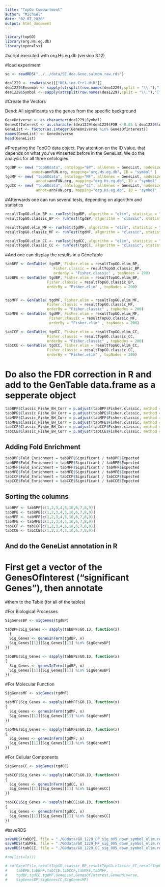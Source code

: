 ```yaml
---
title: "TopGo Compartment"
author: "Michael"
date: "02.07.2020"
output: html_document
---
```


```r
library(topGO)
library(org.Hs.eg.db)
library(openxlsx)
```

#script executed with org.Hs.eg.db (version 3.12)

#load experiment
```r
se <- readRDS("../../data/SE.dea.Gene.salmon.raw.rds")

dea1229 <- rowData(se)[["DEA.ind.Ctrl-MiR"]] 
dea1229$Ensembl <- sapply(strsplit(row.names(dea1229),split = "\\."),"[",1)
dea1229$Symbol <- sapply(strsplit(row.names(dea1229),split = "\\."),"[",2)
```



#Create the Vectors

Dend: All significants vs the genes from the specific background
```r
GeneUniverse <- as.character(dea1229$Symbol)
GenesOfInterest <- as.character(dea1229[dea1229$FDR < 0.05 & dea1229$logFC < 0,"Symbol"])
GeneList <- factor(as.integer(GeneUniverse %in% GenesOfInterest))
names(GeneList) <- GeneUniverse
head(GeneList)
```

#Preparing the TopGO data object. Pay attention on the ID value, that depends on what you've
#inserted before in the GeneList. We do the analysis for all three ontologies

```r
tgdBP <- new( "topGOdata", ontology="BP", allGenes = GeneList, nodeSize=5,
            annot=annFUN.org, mapping="org.Hs.eg.db", ID = "symbol" )
tgdMF <- new( "topGOdata", ontology="MF", allGenes = GeneList, nodeSize=5,
              annot=annFUN.org, mapping="org.Hs.eg.db", ID = "symbol" )
tgdCC <- new( "topGOdata", ontology="CC", allGenes = GeneList, nodeSize=5,
              annot=annFUN.org, mapping="org.Hs.eg.db", ID = "symbol" )
```

#Afterwards one can run several tests, depending on algorithm and statistics
```r
resultTopGO.elim_BP <- runTest(tgdBP, algorithm = "elim", statistic = "Fisher" )
resultTopGO.classic_BP <- runTest(tgdBP, algorithm = "classic", statistic = "Fisher" )

resultTopGO.elim_MF <- runTest(tgdMF, algorithm = "elim", statistic = "Fisher" )
resultTopGO.classic_MF <- runTest(tgdMF, algorithm = "classic", statistic = "Fisher" )

resultTopGO.elim_CC <- runTest(tgdCC, algorithm = "elim", statistic = "Fisher" )
resultTopGO.classic_CC <- runTest(tgdCC, algorithm = "classic", statistic = "Fisher" )
```

#And one can display the results in a GeneTable
```r
tabBPF <- GenTable( tgdBP, Fisher.elim = resultTopGO.elim_BP, 
                      Fisher.classic = resultTopGO.classic_BP,
                      orderBy = "Fisher.classic" , topNodes = 200)
tabBPE <- GenTable( tgdBP, Fisher.elim = resultTopGO.elim_BP, 
                   Fisher.classic = resultTopGO.classic_BP,
                   orderBy = "Fisher.elim" , topNodes = 200)


tabMFF <- GenTable( tgdMF, Fisher.elim = resultTopGO.elim_MF, 
                   Fisher.classic = resultTopGO.classic_MF,
                   orderBy = "Fisher.classic" , topNodes = 200)
tabMFE <- GenTable( tgdMF, Fisher.elim = resultTopGO.elim_MF, 
                    Fisher.classic = resultTopGO.classic_MF,
                    orderBy = "Fisher.elim" , topNodes = 200)

tabCCF <- GenTable( tgdCC, Fisher.elim = resultTopGO.elim_CC, 
                   Fisher.classic = resultTopGO.classic_CC,
                   orderBy = "Fisher.classic" , topNodes = 200)
tabCCE <- GenTable( tgdCC, Fisher.elim = resultTopGO.elim_CC, 
                   Fisher.classic = resultTopGO.classic_CC,
                   orderBy = "Fisher.elim" , topNodes = 200)
```



# Do also the FDR correction in R and add to the GenTable data.frame as a sepperate object
```r
tabBPF$Classic_Fishe_BH_Corr = p.adjust(tabBPF$Fisher.classic, method = "BH")
tabBPE$Classic_Fishe_BH_Corr = p.adjust(tabBPE$Fisher.classic, method = "BH")
tabMFF$Classic_Fishe_BH_Corr = p.adjust(tabMFF$Fisher.classic, method = "BH")
tabMFE$Classic_Fishe_BH_Corr = p.adjust(tabMFE$Fisher.classic, method = "BH")
tabCCF$Classic_Fishe_BH_Corr = p.adjust(tabCCF$Fisher.classic, method = "BH")
tabCCE$Classic_Fishe_BH_Corr = p.adjust(tabCCE$Fisher.classic, method = "BH")
```



## Adding Fold Enrichment
```r
tabBPF$Fold_Enrichment = tabBPF$Significant / tabBPF$Expected
tabBPE$Fold_Enrichment = tabBPE$Significant / tabBPE$Expected
tabMFF$Fold_Enrichment = tabMFF$Significant / tabMFF$Expected
tabMFE$Fold_Enrichment = tabMFE$Significant / tabMFE$Expected
tabCCF$Fold_Enrichment = tabCCF$Significant / tabCCF$Expected
tabCCE$Fold_Enrichment = tabCCE$Significant / tabCCE$Expected
```



## Sorting the columns
```r
tabBPF <- tabBPF[c(1,2,3,4,5,10,6,7,8,9)]
tabBPE <- tabBPE[c(1,2,3,4,5,10,6,7,8,9)]
tabMFF <- tabMFF[c(1,2,3,4,5,10,6,7,8,9)]
tabMFE <- tabMFE[c(1,2,3,4,5,10,6,7,8,9)]
tabCCF <- tabCCF[c(1,2,3,4,5,10,6,7,8,9)]
tabCCE <- tabCCE[c(1,2,3,4,5,10,6,7,8,9)]
```



## And do the GeneList annotation in R
# First get a vector of the GenesOfInterest ("significant Genes"), then annotate
#them to the Table (for all of the tables)

#For Biological Processes
```r
SigGenesBP <- sigGenes(tgdBP)

tabBPF$Sig_Genes <- sapply(tabBPF$GO.ID, function(x)
  {
  Sig_Genes <- genesInTerm(tgdBP, x)
  Sig_Genes[[1]][Sig_Genes[[1]] %in% SigGenesBP]
})

tabBPE$Sig_Genes <- sapply(tabBPE$GO.ID, function(x)
{
  Sig_Genes <- genesInTerm(tgdBP, x)
  Sig_Genes[[1]][Sig_Genes[[1]] %in% SigGenesBP]
})

```


#For Molecular Function
```r
SigGenesMF <- sigGenes(tgdMF)

tabMFF$Sig_Genes <- sapply(tabMFF$GO.ID, function(x)
{
  Sig_Genes <- genesInTerm(tgdMF, x)
  Sig_Genes[[1]][Sig_Genes[[1]] %in% SigGenesMF]
})

tabMFE$Sig_Genes <- sapply(tabMFE$GO.ID, function(x)
{
  Sig_Genes <- genesInTerm(tgdMF, x)
  Sig_Genes[[1]][Sig_Genes[[1]] %in% SigGenesMF]
})

```


#For Cellular Components
```r
SigGenesCC <- sigGenes(tgdCC)

tabCCF$Sig_Genes <- sapply(tabCCF$GO.ID, function(x)
{
  Sig_Genes <- genesInTerm(tgdCC, x)
  Sig_Genes[[1]][Sig_Genes[[1]] %in% SigGenesCC]
})

tabCCE$Sig_Genes <- sapply(tabCCE$GO.ID, function(x)
{
  Sig_Genes <- genesInTerm(tgdCC, x)
  Sig_Genes[[1]][Sig_Genes[[1]] %in% SigGenesCC]
})
```


#saveRDS
```r
saveRDS(tabBPE, file = "./GOdata/GO_1229_BP_sig_005_down_symbol_elim.rds")
saveRDS(tabMFE, file = "./GOdata/GO_1229_MF_sig_005_down_symbol_elim.rds")
saveRDS(tabCCE, file = "./GOdata/GO_1229_CC_sig_005_down_symbol_elim.rds")
```

```r
#rm(list=ls())
```


```r
# rm(ExcelFile,resultTopGO.classic_BP,resultTopGO.classic_CC,resultTopGO.classic_MF,resultTopGO.elim_BP,resultTopGO.elim_CC,resultTopGO.elim_MF,
#    tabBPE,tabBPF,tabCCE,tabCCF,tabMFE,tabMFF,
#    tgdBP,tgdCC,tgdMF,GeneList,GenesOfInterest,GeneUniverse,
#    SigGenesBP,SigGenesCC,SigGenesMF)
```

               


